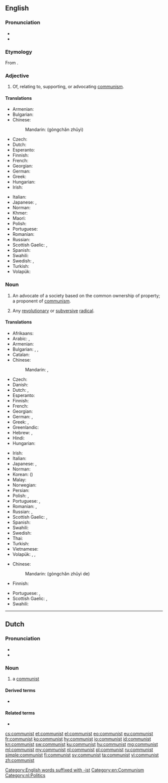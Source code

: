 {{also|Communist}}
==English==

===Pronunciation===
* {{IPA|/ˈkɒmjənɪst/|lang=en}}
* {{hyphenation|com|mu|nist|lang=en}}

===Etymology===
From {{etyl|fr|en}} {{term|communiste|lang=fr}}.

===Adjective===
{{head|en|adjective}}

# Of, relating to, supporting, or advocating [[communism]].

====Translations====
{{trans-top|of or relating to communism}}
* Armenian: {{t+|hy|կոմունիստական}}
* Bulgarian: {{t+|bg|комунистически}}
* Chinese:
*: Mandarin: {{zh-ts|[[共產主義]]|[[共产主义]]}} (gòngchǎn zhǔyì)
* Czech: {{t+|cs|komunistický}}
* Dutch: {{t+|nl|communistisch}}
* Esperanto: {{t|eo|komunisma}}
* Finnish: {{t+|fi|kommunistinen}}
* French: {{t+|fr|communiste}}
* Georgian: {{t|ka|კომუნისტური}}
* German: {{t+|de|kommunistisch}}
* Greek: {{t+|el|κομμουνιστικός|m}}
* Hungarian: {{t+|hu|kommunista}}
* Irish: {{t|ga|cumannach}}
{{trans-mid}}
* Italian: {{t+|it|comunista|m|f}}
* Japanese: {{gloss|person}} {{t|ja|[[共産主義者]]の|tr=きょうさんしゅぎしゃの, kyōsanshugishano}}, {{gloss|concept}} {{t|ja|[[共産主義]]の|tr=きょうさんしゅぎの, kyōsanshugino}}
* Norman: {{t|nrf|commeuniste}}
* Khmer: {{t|km|កុម្មុយនិស្ត|tr=kommuyniih|sc=Khmr}}
* Maori: {{t|mi|whiwhingatahi}}
* Polish: {{t+|pl|komunistyczny}}
* Portuguese: {{t+|pt|comunista}}
* Romanian: {{t+|ro|comunist}}
* Russian: {{t+|ru|коммунисти́ческий}}
* Scottish Gaelic: {{t|gd|co-mhaoineach}}, {{t|gd|comannach}}
* Spanish: {{t+|es|comunista}}
* Swahili: {{t+|sw|ukomunisti}}
* Swedish: {{t|sv|kommunistisk|c}}, {{t|sv|kommunistiskt|n}}
* Turkish: {{t+|tr|komünist}}
* Volapük: {{t+|vo|kobädimik}}
{{trans-bottom}}

===Noun===
{{en-noun}}

# An advocate of a society based on the common ownership of property; a proponent of [[communism]].
# {{context|nonstandard|lang=en}} Any [[revolutionary]] or [[subversive]] [[radical]].

====Translations====
{{trans-top|person who follows a communist philosophy}}
* Afrikaans: {{t|af|kommunis}}
* Arabic: {{t|ar|شُيُوعِيّ|m}}, {{t|ar|شُيُوعِيَّة|f}}
* Armenian: {{t+|hy|կոմունիստ}}
* Bulgarian: {{t+|bg|комуни́ст|m}}, {{t|bg|комуни́стка|f}}, {{t+|bg|комуни́сти|p}}
* Catalan: {{t|ca|comunista|m|f}}
* Chinese:
*: Mandarin: {{t|cmn|共產主義者|sc=Hani}}, {{t|cmn|共产主义者|tr=gòngchǎnzhǔyìzhě|sc=Hani}}
* Czech: {{t+|cs|komunista|f}}
* Danish: {{t|da|kommunist}}
* Dutch: {{t+|nl|communist|m}}, {{t|nl|communiste|f}}
* Esperanto: {{t|eo|komunisto}}
* Finnish: {{t+|fi|kommunisti}}
* French: {{t+|fr|communiste|m|f}}
* Georgian: {{t|ka|კომუნისტი|sc=Geor}}
* German: {{t+|de|Kommunist|m}}, {{t+|de|Kommunistin|f}}
* Greek: {{t+|el|κομμουνιστής|m}}, {{t+|el|κομμουνίστρια|f}}
* Greenlandic: {{t|kl|kommunisti}}
* Hebrew: {{t|he|קוֹמוּנִיסְט|m|tr=qomuníst'}}, {{t|he|קומוניסטית|f|tr=qomunist'ít}}
* Hindi: {{t|hi|साम्यवादी|tr=sāmyavādī}}
* Hungarian: {{t+|hu|kommunista}}
{{trans-mid}}
* Irish: {{t|ga|cumannach|m}}
* Italian: {{t+|it|comunista|m|f}}
* Japanese: {{t|ja|共産主義者|tr=きょうさんしゅぎしゃ, kyōsanshugisha}}, {{t|ja|共産党員|tr=きょうさんとういん, kyōsantōin}}
* Norman: {{t|nrf|commeuniste|m|f}}
* Korean: {{t|ko|공산주의자|sc=Hang}} ({{t|ko|共產主義者|sc=Hani}})
* Malay: {{t|ms|komunis}}
* Norwegian: {{t+|no|kommunist|m}}
* Persian: {{t+|fa|کمونیست|tr=komunist}}
* Polish: {{t+|pl|komunista|m}}, {{t+|pl|komunistka|f}}
* Portuguese: {{t+|pt|comunista|c}}, {{t+|pt|marxista|c}}
* Romanian: {{t+|ro|comunist|m}}, {{t+|ro|comunistă|f}}
* Russian: {{t+|ru|коммуни́ст|m}}, {{t+|ru|коммуни́стка|f}}
* Scottish Gaelic: {{t|gd|co-mhaoineach|m}}, {{t|gd|comannach|m}}
* Spanish: {{t+|es|comunista|m|f}}
* Swahili: {{t|sw|mkomunisti}}
* Swedish: {{t+|sv|kommunist|c}}
* Thai: {{t|th|คอมมิวนิสต์|tr=kommiwnít}}
* Turkish: {{t+|tr|komünist}}
* Vietnamese: {{t+|vi|cộng sản|alt=người cộng sản}}
* Volapük: {{qualifier|♂♀}} {{t+|vo|kobädiman}}, {{qualifier|♂}} {{t|vo|hikobädiman}}, {{qualifier|♀}} {{t|vo|jikobädiman}}
{{trans-bottom}}

{{trans-top|revolutionary or subversive radical}}
* Chinese:
*: Mandarin: {{zh-ts|[[共產主義]]的|[[共产主义]]的}} (gòngchǎn zhǔyì de)
* Finnish: {{t+|fi|kommunisti}}
{{trans-mid}}
* Portuguese: {{t+|pt|comuna|m|f}}, {{t+|pt|vermelho|m}}
* Scottish Gaelic: {{t|gd|co-mhaoineach|m}}, {{t|gd|comannach|m}}
* Swahili: {{t|sw|mpinduzi}}
{{trans-bottom}}

[[Category:English words suffixed with -ist]]
[[Category:en:Communism]]

----

==Dutch==

===Pronunciation===
* {{audio|Nl-communist.ogg|Audio|lang=nl}}
* {{rhymes|ɪst|lang=nl}}

===Noun===
{{nl-noun|m|g2=f|-en|communistje}}

# a [[#English|communist]]

====Derived terms====
* {{l|nl|communistisch}}

====Related terms====
* {{l|nl|communisme}}

[[Category:nl:Politics]]

[[cs:communist]]
[[et:communist]]
[[el:communist]]
[[eo:communist]]
[[eu:communist]]
[[fr:communist]]
[[ko:communist]]
[[hy:communist]]
[[io:communist]]
[[id:communist]]
[[kn:communist]]
[[sw:communist]]
[[ku:communist]]
[[hu:communist]]
[[mg:communist]]
[[ml:communist]]
[[my:communist]]
[[nl:communist]]
[[pl:communist]]
[[ru:communist]]
[[simple:communist]]
[[fi:communist]]
[[sv:communist]]
[[ta:communist]]
[[vi:communist]]
[[zh:communist]]